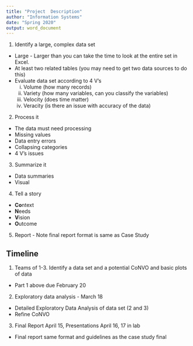 ```yaml
---
title: "Project  Description"
author: "Information Systems"
date: "Spring 2020"
output: word_document
---
```



1.  Identify a large, complex data set
  -  Large - Larger than you can take the time to look at the entire set in Excel.
  -  At least two related tables (you may need to get two data sources to do this)
  -  Evaluate data set according to 4 V's
      i. Volume (how many records)
      ii. Variety (how many variables, can you classify the variables)
      iii. Velocity (does time matter)
      iv. Veracity (is there an issue with accuracy of the data)
2.  Process it
  -  The data must need processing
  -  Missing values
  -  Data entry errors
  -  Collapsing categories
  -  4 V's issues
3.  Summarize it
  -  Data summaries
  -  Visual
4.  Tell a story
  -  **Co**ntext
  -  **N**eeds
  -  **V**ision
  -  **O**utcome
5.  Report - Note final report format is same as Case Study

  
Timeline
--------

1. Teams of 1-3. Identify a data set and a potential CoNVO and basic plots of data 
- Part 1 above due
February 20
2. Exploratory data analysis - March 18
  - Detailed Exploratory Data Analysis of data set (2 and 3)
  - Refine CoNVO
3. Final Report April 15, Presentations April 16, 17 in lab
  - Final report same format and guidelines as the case study final

